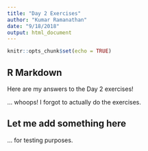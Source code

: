 ```yaml
---
title: "Day 2 Exercises"
author: "Kumar Ramanathan"
date: "9/18/2018"
output: html_document
---
```


```r
knitr::opts_chunk$set(echo = TRUE)
```

## R Markdown

Here are my answers to the Day 2 exercises!

... whoops! I forgot to actually do the exercises.

## Let me add something here

... for testing purposes.